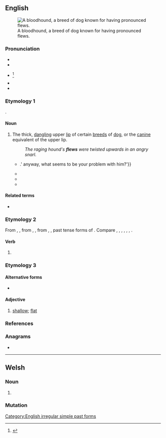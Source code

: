 ==English==
[[File:Bloodhound.jpg|thumb|A bloodhound, a breed of dog known for having pronounced flews.]]

===Pronunciation===
* {{audio|en|en-us-flew.ogg|Audio (US)}}
* {{IPA|en|/fluː/}}
* {{a|obsolete}} {{IPA|en|/fljuː/}}<ref>{{R:Critical Pronouncing Dictionary|entry=Flew|page=263|gpage=1}}</ref>
* {{rhymes|en|uː}}
* {{homophones|en|flu|flue}}

===Etymology 1===
{{unk|en}}.

====Noun====
{{en-noun}}

# {{lb|en|chiefly plural}} The thick, [[dangling]] upper [[lip]] of certain [[breed]]s of [[dog]], or the [[canine]] equivalent of the upper lip.
#: ''The raging hound's '''flews''' were twisted upwards in an angry snarl.''
#* {{quote-book|en|year=1994| title=Bad Love| series={{w|Alex Delaware}}| seriesvolume=8| first=Jonathan| last=Kellerman| authorlink=Jonathan Kellerman| passage=He petted the dog. 'These little guys are pretty expensive and this one looks like a good specimen.' He lifted a '''flew'''. 'Well cared for, too - these teeth have been scaled pretty recently and his ears are clean - these upright ears can be receptacles for all kinds of stuff {{...}}.'<!-- sic --> anyway, what seems to be your problem with him?'}}
#* {{quote-book|en|year=2014| title=Hillwilla: A Novel| first=Melanie| last=Forde| publisher=Mountain Lake Press| chapter=SIX — Goblins| passage=During the recitation, Eltie remained on her haunches, as she looked into Ralph's eyes, pulled down an eyelid, flipped up a '''flew''', felt around his ribcage.}}
#* {{quote-book|en|year=2010| title=Dogs All-in-One For Dummies| isbn=9780470635940| page=347| passage=Gently go over your dog's face with the washcloth until it's clean. Be sure to wash the '''flews''', or the hanging skin around the mouth.}}
#* {{quote-book|en|year=2013| title=Encyclopedia of K9 Terminology| chapter=Flews| first1=Edward M.| last1=Gilbert, Jr| first2=Patricia H.| last2=Gilbert| isbn=9781617811357| passage=In the case of the Gordon Sette, the '''flews''' are not pendulous.  The lip line from the nose to the '''flews''' shows a sharp, well-defined, square contour.}}

====Related terms====
* {{l|en|flewed}}

===Etymology 2===
From {{inh|en|enm|flew}}, {{m|enm|flow}}, from {{inh|en|ang|flēag}}, {{m|ang||flug-}}, from {{inh|en|gem-pro|*flaug}}, {{m|gem-pro||*flug-}}, past tense forms of {{der|en|gem-pro|*fleuganą|t=to fly}}. Compare {{cog|stq|flooch|t=flew}}, {{cog|fy|fleach|t=flew}}, {{cog|nl|vloog|t=flew}}, {{cog|de|flog|t=flew}}, {{cog|da|fløj|t=flew}}, {{cog|sv|flög|t=flew}}, {{cog|is|flaug|t=flew}}.

====Verb====
{{head|en|verb form}}

# {{en-simple past of|fly}}

===Etymology 3===

====Alternative forms====
* {{l|en|flue}}

====Adjective====
{{en-adj}}

# {{lb|en|UK|dialect}} [[shallow]]; [[flat]]

===References===
<references/>

===Anagrams===
* {{anagrams|en|a=eflw|fewl}}

[[Category:English irregular simple past forms]]

----

==Welsh==

===Noun===
{{head|cy|mutated noun}}

# {{soft mutation of|cy|blew}}

===Mutation===
{{cy-mut|blew}}